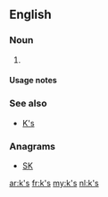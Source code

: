 {{also|ks|KS|kS|K's}}

==English==

===Noun===
{{head|en|plural}}

# {{plural of|k|lang=en}}

====Usage notes====
{{U:en:plurals of letters}}

===See also===
* [[K's]]

===Anagrams===
* [[SK#English|SK]]

[[ar:k's]]
[[fr:k's]]
[[my:k's]]
[[nl:k's]]